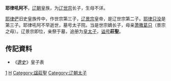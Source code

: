 '''耶律吼阿不'''，[[辽朝|辽朝]]皇族，为[[辽世宗|辽世宗]]长子，生母不详。

[[耶律俨|耶律俨]]旧史皇族传中，作世宗第三子，[[辽景宗|辽景宗]]皇帝，是辽世宗第二子。[[耶律只没|耶律只没]]是第三子。耶律吼阿不早逝世，墓号太子院。当是世宗嫡长子，母亲[[萧撒葛只|萧撒葛只]]（景宗之母）。辽景宗即位，亲祭于墓，追册为[[皇太子|皇太子]]，[[谥号|谥号]]'''莊聖'''。    
== 传記資料 ==
*《[[遼史|遼史]]》皇子表

{{DEFAULTSORT:Yelu耶律}}
[[Category:辽世宗皇子|1]]
[[Category:耶律氏|H]]
[[Category:諡莊聖|Category:諡莊聖]]
[[Category:辽朝太子|Category:辽朝太子]]